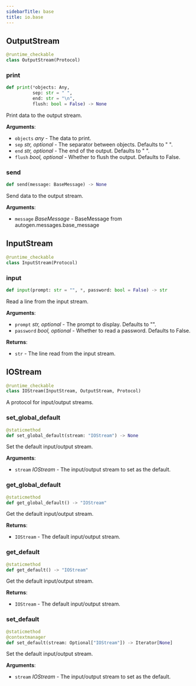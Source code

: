 ```yaml
---
sidebarTitle: base
title: io.base
---
```


## OutputStream

```python
@runtime_checkable
class OutputStream(Protocol)
```

### print

```python
def print(*objects: Any,
          sep: str = " ",
          end: str = "\n",
          flush: bool = False) -> None
```

Print data to the output stream.

**Arguments**:

- `objects` _any_ - The data to print.
- `sep` _str, optional_ - The separator between objects. Defaults to " ".
- `end` _str, optional_ - The end of the output. Defaults to "
  ".
- `flush` _bool, optional_ - Whether to flush the output. Defaults to False.

### send

```python
def send(message: BaseMessage) -> None
```

Send data to the output stream.

**Arguments**:

- `message` _BaseMessage_ - BaseMessage from autogen.messages.base_message

## InputStream

```python
@runtime_checkable
class InputStream(Protocol)
```

### input

```python
def input(prompt: str = "", *, password: bool = False) -> str
```

Read a line from the input stream.

**Arguments**:

- `prompt` _str, optional_ - The prompt to display. Defaults to "".
- `password` _bool, optional_ - Whether to read a password. Defaults to False.
  

**Returns**:

- `str` - The line read from the input stream.

## IOStream

```python
@runtime_checkable
class IOStream(InputStream, OutputStream, Protocol)
```

A protocol for input/output streams.

### set\_global\_default

```python
@staticmethod
def set_global_default(stream: "IOStream") -> None
```

Set the default input/output stream.

**Arguments**:

- `stream` _IOStream_ - The input/output stream to set as the default.

### get\_global\_default

```python
@staticmethod
def get_global_default() -> "IOStream"
```

Get the default input/output stream.

**Returns**:

- `IOStream` - The default input/output stream.

### get\_default

```python
@staticmethod
def get_default() -> "IOStream"
```

Get the default input/output stream.

**Returns**:

- `IOStream` - The default input/output stream.

### set\_default

```python
@staticmethod
@contextmanager
def set_default(stream: Optional["IOStream"]) -> Iterator[None]
```

Set the default input/output stream.

**Arguments**:

- `stream` _IOStream_ - The input/output stream to set as the default.

